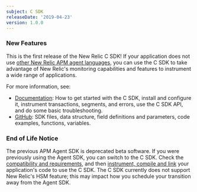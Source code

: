 ```yaml
---
subject: C SDK
releaseDate: '2019-04-23'
version: 1.0.0
---
```


### New Features

This is the first release of the New Relic C SDK! If your application does not use [other New Relic APM agent languages](https://docs.newrelic.com/docs/agents/manage-apm-agents/installation/compatibility-requirements-new-relic-agents-products#apm-compatibility), you can use the C SDK to take advantage of New Relic's monitoring capabilities and features to instrument a wide range of applications.

For more information, see:

* [Documentation](https://docs.newrelic.com/docs/agents/c-sdk): How to get started with the C SDK, install and configure it, instrument transactions, segments, and errors, use the C SDK API, and do some basic troubleshooting.
* [GitHub](https://newrelic.github.io/c-sdk/index.html): SDK files, data structure, field definitions and parameters, code examples, functions, variables.

### End of Life Notice

The previous APM Agent SDK is deprecated beta software. If you were previously using the Agent SDK, you can switch to the C SDK. Check the [compatibility and requirements](https://docs.newrelic.com/docs/c-sdk-compatibility-requirements), and then [instrument, compile and link](https://docs.newrelic.com/docs/install-c-sdk-compile-link-your-code) your application's code to use the C SDK. The C SDK currently does not support New Relic's HSM feature; this may impact how you schedule your transition away from the Agent SDK.
